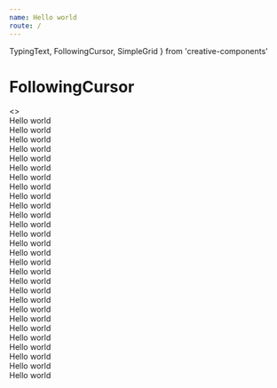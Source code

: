 ```yaml
---
name: Hello world
route: /
---
```


  TypingText,
  FollowingCursor,
  SimpleGrid
} from 'creative-components'

# FollowingCursor

<Playground>
<>
<FollowingCursor />
      <SimpleGrid>
        <div>Hello world</div>
        <div>Hello world</div>
        <div>Hello world</div>
        <div>Hello world</div>
        <div>Hello world</div>
        <div>Hello world</div>
        <div>Hello world</div>
        <div>Hello world</div>
        <div>Hello world</div>
        <div>Hello world</div>
        <div>Hello world</div>
        <div>Hello world</div>
        <div>Hello world</div>
        <div>Hello world</div>
        <div>Hello world</div>
        <div>Hello world</div>
        <div>Hello world</div>
        <div>Hello world</div>
        <div>Hello world</div>
        <div>Hello world</div>
        <div>Hello world</div>
        <div>Hello world</div>
        <div>Hello world</div>
        <div>Hello world</div>
        <div>Hello world</div>
        <div>Hello world</div>
        <div>Hello world</div>
        <div>Hello world</div>
        <TypingText text='Hello' speed={100} />
      </SimpleGrid>
</>

</Playground>
